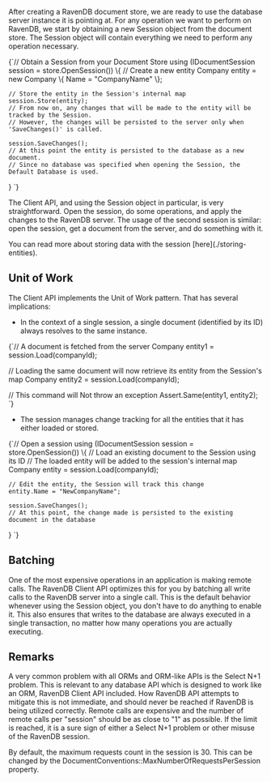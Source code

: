 
After creating a RavenDB document store, we are ready to use the database server instance it is pointing at. For any operation we want to perform on RavenDB, we start by obtaining a new Session object from the document store. The Session object will contain everything we need to perform any operation necessary.

<TabItem value="session_usage_1" label="session_usage_1">
<CodeBlock language="csharp">
{`// Obtain a Session from your Document Store
using (IDocumentSession session = store.OpenSession())
\{
    // Create a new entity
    Company entity = new Company \{ Name = "CompanyName" \};
    
    // Store the entity in the Session's internal map
    session.Store(entity);
    // From now on, any changes that will be made to the entity will be tracked by the Session.
    // However, the changes will be persisted to the server only when 'SaveChanges()' is called.
    
    session.SaveChanges();
    // At this point the entity is persisted to the database as a new document.
    // Since no database was specified when opening the Session, the Default Database is used.
\}
`}
</CodeBlock>
</TabItem>

The Client API, and using the Session object in particular, is very straightforward. Open the session, do some operations, and apply the changes to the RavenDB server. The usage of the second session is similar: open the session, get a document from the server, and do something with it.

<Admonition type="note" title="Storing Entities" id="storing-entities" href="#storing-entities"> 
You can read more about storing data with the session [here](./storing-entities).
</Admonition>


## Unit of Work

The Client API implements the Unit of Work pattern. That has several implications:

* In the context of a single session, a single document (identified by its ID) always resolves to the same instance.

<TabItem value="session_usage_3" label="session_usage_3">
<CodeBlock language="csharp">
{`// A document is fetched from the server
Company entity1 = session.Load<Company>(companyId);

// Loading the same document will now retrieve its entity from the Session's map
Company entity2 = session.Load<Company>(companyId);

// This command will Not throw an exception
Assert.Same(entity1, entity2);
`}
</CodeBlock>
</TabItem>

* The session manages change tracking for all the entities that it has either loaded or stored.

<TabItem value="session_usage_2" label="session_usage_2">
<CodeBlock language="csharp">
{`// Open a session
using (IDocumentSession session = store.OpenSession())
\{
    // Load an existing document to the Session using its ID
    // The loaded entity will be added to the session's internal map
    Company entity = session.Load<Company>(companyId);
    
    // Edit the entity, the Session will track this change
    entity.Name = "NewCompanyName";

    session.SaveChanges();
    // At this point, the change made is persisted to the existing document in the database
\}
`}
</CodeBlock>
</TabItem>

## Batching

One of the most expensive operations in an application is making remote calls. The RavenDB Client API optimizes this for you by batching all write calls to the RavenDB server into a single call. This is the default behavior whenever using the Session object, you don't have to do anything to enable it. This also ensures that writes to the database are always executed in a single transaction, no matter how many operations you are actually executing.

## Remarks

A very common problem with all ORMs and ORM-like APIs is the Select N+1 problem. This is relevant to any database API which is designed to work like an ORM, RavenDB Client API included.
How RavenDB API attempts to mitigate this is not immediate, and should never be reached if RavenDB is being utilized correctly. Remote calls are expensive and the number of remote calls per "session" should be as close to "1" as possible. If the limit is reached, it is a sure sign of either a Select N+1 problem or other misuse of the RavenDB session.

<Admonition type="note" title="Configuring the maximum requests in a session" id="configuring-the-maximum-requests-in-a-session" href="#configuring-the-maximum-requests-in-a-session"> 
By default, the maximum requests count in the session is 30.
This can be changed by the DocumentConventions::MaxNumberOfRequestsPerSession property.
</Admonition>


